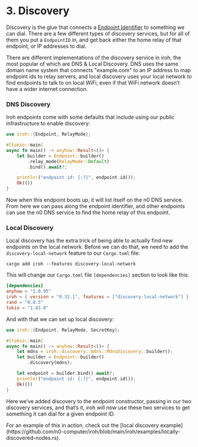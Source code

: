 
# 3. Discovery

Discovery is the glue that connects a [Endpoint Identifier](/docs/concepts/endpoint#endpoint-identifiers) to something we can dial. There are a few different types of discovery services, but for all of them you put a `EndpointID` in, and get back either the home relay of that endpoint, or IP addresses to dial.

There are different implementations of the discovery service in iroh, the most popular of which are DNS & Local Discovery. DNS uses the same domain name system that connects "example.com" to an IP address to map endpoint ids to relay servers, and local discovery uses your local network to find endpoints to talk to on local WiFi, even if that WiFi network doesn’t have a wider internet connection.

### DNS Discovery

Iroh endpoints come with some defaults that include using our public infrastructure to enable discovery:

```rust
use iroh::{Endpoint, RelayMode};

#[tokio::main]
async fn main() -> anyhow::Result<()> {
    let builder = Endpoint::builder()
        .relay_mode(RelayMode::Default)
        .bind().await?;

    println!("endpoint id: {:?}", endpoint.id());
    Ok(())
}
```

Now when this endpoint boots up, it will list itself on the n0 DNS service. From here we can pass along the endpoint identifier, and other endpoints can use the n0 DNS service to find the home relay of this endpoint.

### Local Discovery

Local discovery has the extra trick of being able to actually find new endpoints on the local network. Before we can do that, we need to add the `discovery-local-network` feature to our `Cargo.toml` file:

```
cargo add iroh --features discovery-local-network
```

This will change our `Cargo.toml` file `[dependencies]` section to look like this:

```toml
[dependencies]
anyhow = "1.0.95"
iroh = { version = "0.32.1", features = ["discovery-local-network"] }
rand = "0.8.5"
tokio = "1.43.0"
```

And with that we can set up local discovery:

```rust
use iroh::{Endpoint, RelayMode, SecretKey};

#[tokio::main]
async fn main() -> anyhow::Result<()> {
    let mdns = iroh::discovery::mdns::MdnsDiscovery::builder();
    let builder = Endpoint::builder()
        .discovery(mdns);

    let endpoint = builder.bind().await?;
    println!("endpoint id: {:?}", endpoint.id());
    Ok(())
}
```

Here we’ve added discovery to the endpoint constructor, passing in our two discovery services, and that’s it, iroh will now use these two services to get something it can dial for a given endpoint ID.

<Note>
    For an example of this in action, check out the [local discovery example](https://github.com/n0-computer/iroh/blob/main/iroh/examples/locally-discovered-nodes.rs).
</Note>

<div className='flex'>
  <div className="flex flex-col items-start gap-3">
    <PageLink label="Previous" page={{ href: "/docs/tour/2-relays", title: "Relays" }} previous />
  </div>
  <div className="ml-auto flex flex-col items-end gap-3">
    <PageLink label="Next" page={{ href: "/docs/tour/4-protocols", title: "Protocols" }} />
  </div>
</div>
